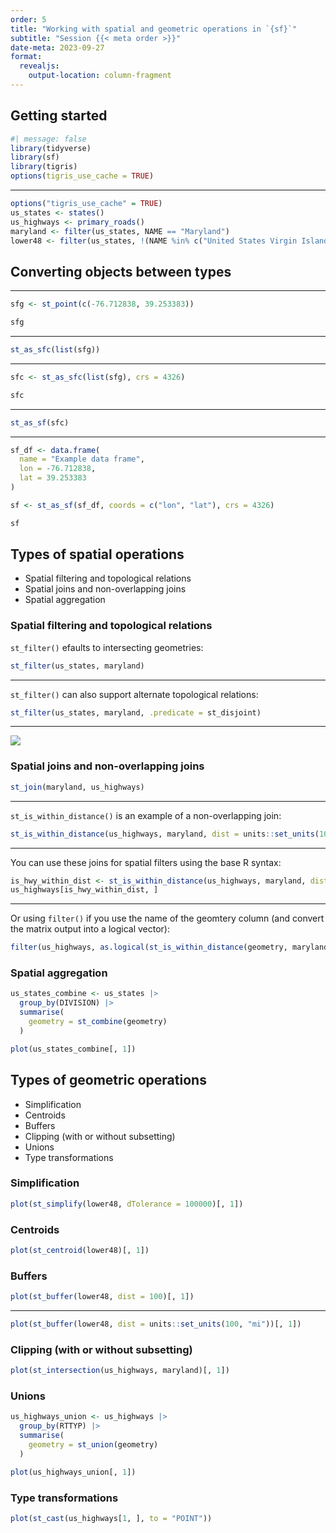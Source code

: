 ```yaml
---
order: 5
title: "Working with spatial and geometric operations in `{sf}`"
subtitle: "Session {{< meta order >}}"
date-meta: 2023-09-27
format: 
  revealjs:
    output-location: column-fragment
---
```


## Getting started

```r
#| message: false
library(tidyverse)
library(sf)
library(tigris)
options(tigris_use_cache = TRUE)
```

----

```r
options("tigris_use_cache" = TRUE)
us_states <- states()
us_highways <- primary_roads()
maryland <- filter(us_states, NAME == "Maryland")
lower48 <- filter(us_states, !(NAME %in% c("United States Virgin Islands", "Commonwealth of the Northern Mariana Islands", "Guam", "Alaska", "American Samoa", "Puerto Rico", "Hawaii")))
```

## Converting objects between types

----

```r
sfg <- st_point(c(-76.712838, 39.253383))

sfg
```

----

```r
st_as_sfc(list(sfg))
```

----

```r
sfc <- st_as_sfc(list(sfg), crs = 4326)

sfc
```

----

```r
st_as_sf(sfc)
```

----

```r
sf_df <- data.frame(
  name = "Example data frame",
  lon = -76.712838,
  lat = 39.253383
)

sf <- st_as_sf(sf_df, coords = c("lon", "lat"), crs = 4326)

sf
```

## Types of spatial operations

- Spatial filtering and topological relations
- Spatial joins and non-overlapping joins
- Spatial aggregation

### Spatial filtering and topological relations

`st_filter()` efaults to intersecting geometries:

```r
st_filter(us_states, maryland)
```

-----

`st_filter()` can also support alternate topological relations:

```r
st_filter(us_states, maryland, .predicate = st_disjoint)
```

-----

![](https://r.geocompx.org/04-spatial-operations_files/figure-html/relations-1.png)

### Spatial joins and non-overlapping joins

```r
st_join(maryland, us_highways)
```

----

`st_is_within_distance()` is an example of a non-overlapping join:

```r
st_is_within_distance(us_highways, maryland, dist = units::set_units(100, "mi"))
```

----

You can use these joins for spatial filters using the base R syntax:

```r
is_hwy_within_dist <- st_is_within_distance(us_highways, maryland, dist = units::set_units(100, "mi"), sparse = FALSE)
us_highways[is_hwy_within_dist, ]
```

----

Or using `filter()` if you use the name of the geomtery column (and convert the matrix output into a logical vector):

```r
filter(us_highways, as.logical(st_is_within_distance(geometry, maryland, dist = units::set_units(100, "mi"), sparse = FALSE)))
```

### Spatial aggregation

```r
us_states_combine <- us_states |>
  group_by(DIVISION) |>
  summarise(
    geometry = st_combine(geometry)
  )

plot(us_states_combine[, 1])
```

## Types of geometric operations

- Simplification
- Centroids
- Buffers
- Clipping (with or without subsetting)
- Unions
- Type transformations

### Simplification

```r
plot(st_simplify(lower48, dTolerance = 100000)[, 1])
```

### Centroids

```r
plot(st_centroid(lower48)[, 1])
```

### Buffers

```r
plot(st_buffer(lower48, dist = 100)[, 1])
```

-----

```r
plot(st_buffer(lower48, dist = units::set_units(100, "mi"))[, 1])
```

### Clipping (with or without subsetting)

```r
plot(st_intersection(us_highways, maryland)[, 1])
```

### Unions

```r
us_highways_union <- us_highways |>
  group_by(RTTYP) |>
  summarise(
    geometry = st_union(geometry)
  )

plot(us_highways_union[, 1])
```

### Type transformations

```r
plot(st_cast(us_highways[1, ], to = "POINT"))
```

